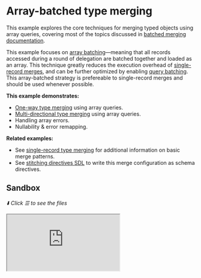 # Array-batched type merging

This example explores the core techniques for merging typed objects using array queries, covering
most of the topics discussed in
[batched merging documentation](/docs/approaches/type-merging#batching).

This example focuses on
[array batching](/handbook/appendices/batching-arrays-and-queries#what-is-array-batching)&mdash;meaning
that all records accessed during a round of delegation are batched together and loaded as an array.
This technique greatly reduces the execution overhead of
[single-record merges](/handbook/foundation/type-merging-single-records), and can be further optimized by enabling
[query batching](/handbook/appendices/batching-arrays-and-queries#what-is-query-batching). This
array-batched strategy is prefereable to single-record merges and should be used whenever possible.

**This example demonstrates:**

- [One-way type merging](/docs/approaches/type-merging#basic-example) using array queries.
- [Multi-directional type merging](/docs/approaches/type-merging#unidirectional-merges) using array
  queries.
- Handling array errors.
- Nullability & error remapping.

**Related examples:**

- See [single-record type merging](/handbook/foundation/type-merging-single-records) for additional
  information on basic merge patterns.
- See [stitching directives SDL](/handbook/foundation/stitching-directives-sdl) to write this merge
  configuration as schema directives.

## Sandbox

_⬇️ Click ☰ to see the files_

<iframe
  src="https://codesandbox.io/embed/github/ardatan/schema-stitching/tree/master/examples/type-merging-arrays?codemirror=1&fontsize=14&initialpath=/graphql&theme=dark"
  className="mt-6 w-full h-[500px] rounded-md"
  title="type-merging-arrays"
  allow="geolocation; microphone; camera; midi; vr; accelerometer; gyroscope; payment; ambient-light-sensor; encrypted-media; usb"
  sandbox="allow-forms allow-modals allow-popups allow-presentation allow-same-origin allow-scripts"
/>

> You can also see the project on GitHub
> [here](https://github.com/ardatan/schema-stitching/tree/master/examples/type-merging-arrays).

The following services are available for interactive queries:

- **Stitched gateway:** listening on 4000/graphql
- _Manufacturers subservice_: listening on 4001/graphql
- _Products subservice_: listening on 4002/graphql
- _Storefronts subservice_: listening on 4003/graphql

## Summary

Visit the stitched gateway and try running the following query:

```graphql
query {
  storefront(id: "2") {
    id
    name
    products {
      upc
      name
      manufacturer {
        products {
          upc
          name
        }
        name
      }
    }
  }
}
```

If you study the results of this query, the final composition traverses across the service graph:

- `Storefront` (Storefronts schema)
  - `Storefront.products -> Product` (Products schema)
    - `Product.manufacturer -> Manufacturer` (Products + Manufacturers schemas)
      - `Manufacturer.products` (Products schema)
      - `Manufacturer.name` (Manufacturers schema)

That means the gateway performed three rounds of resolution for each service's data
(`Services -> Products -> Manufacturers`). With the array-batching technique, the gateway only
performs a single delegation per round, regardless of the number of records in the round.

## Error handling

Pay special attention to the error handling used while resolving record arrays:

```js
manufacturers(root, { ids }) {
  return ids.map(id => manufacturers.find(m => m.id === id) || new NotFoundError());
}
```

It is extremely important that errors get _mapped_ into the result set, rather than being thrown
(which corrupts the entire result set).

## Nullability + mapped errors

Also run a query for the Product with UPC `"6"`, and you'll see an interesting feature of error
handling:

```graphql
query {
  products(upcs: ["6"]) {
    upc
    name
    manufacturer {
      name
    }
  }
}
```

For the purposes of this example, this product intentionally specifies an invalid manufacturer
reference. You'll see that the original error from the underlying subservice has flowed through the
stitching process and is mapped to its final document position in the stitched schema:

```json
{
  "errors": [
    {
      "message": "Record not found",
      "locations": [],
      "path": ["products", 0, "manufacturer"],
      "extensions": {
        "code": "NOT_FOUND"
      }
    }
  ],
  "data": {
    "products": [
      {
        "upc": "6",
        "name": "Baseball Glove",
        "manufacturer": null
      }
    ]
  }
}
```

Note that for this process to work, the `Product.manufacturer` reference must be
[nullable](https://graphql.org/learn/schema/#lists-and-non-null), otherwise you'll get a GraphQL
nullability-mismatch error when the manufacturer returns an error. For this reason, **it's generally
best-practice to make all stitched associations nullable** on the assumption that the record
association _could_ fail, at which time it's better to see the subschema failure than a top-level
GraphQL nullability error.
